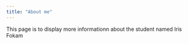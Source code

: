 ```yaml
---
title: "About me"
---
```


This page is to display more informationn about the student named Iris Fokam
